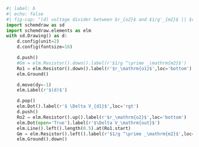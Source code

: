```python
#| label: b
#| echo: false
#| fig-cap: "(d) voltage divider between $r_{o2}$ and $1/g'_{m2}$ || $r_{o1}$"
import schemdraw as sd
import schemdraw.elements as elm
with sd.Drawing() as d:
    d.config(unit=2)
    d.config(fontsize=16)

    d.push()
    #Gm = elm.Resistor().down().label(r'$1/g ^\prime _\mathrm{m2}$')
    Ro1 = elm.Resistor().down().label(r'$r_\mathrm{o1}$',loc='bottom')
    elm.Ground()

    d.move(dy=-1)
    elm.Label(r'$(d)$')

    d.pop()
    elm.Dot().label(r'$ \Delta V_{d1}$',loc='rgt')
    d.push()
    Ro2 = elm.Resistor().up().label(r'$r_\mathrm{o2}$',loc='bottom')
    elm.Dot(open='True').label(r'$\Delta V_\mathrm{out}$')
    elm.Line().left().length(0.5).at(Ro1.start)
    Gm = elm.Resistor().left().label(r'$1/g ^\prime _\mathrm{m2}$',loc='bottom')
    elm.Ground().down()
```
